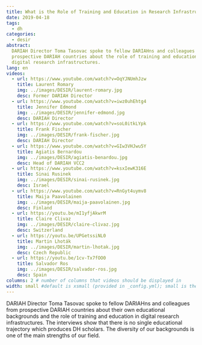 ```yaml
---
title: What is the Role of Training and Education in Research Infrastructures?
date: 2019-04-18
tags:
  - dh
categories:
  - desir
abstract:
  DARIAH Director Toma Tasovac spoke to fellow DARIAHns and colleagues from
  prospective DARIAH countries about the role of training and education in
  digital research infrastructures.
lang: en
videos:
  - url: https://www.youtube.com/watch?v=OqYJNUmhJzw
    title: Laurent Romary
    img: ../images/DESIR/laurent-romary.jpg
    desc: Former DARIAH Director
  - url: https://www.youtube.com/watch?v=iwz0uhEhtg4
    title: Jennifer Edmond
    img: ../images/DESIR/jennifer-edmond.jpg
    desc: DARIAH Director
  - url: https://www.youtube.com/watch?v=soL0itkLYpk
    title: Frank Fischer
    img: ../images/DESIR/frank-fischer.jpg
    desc: DARIAH Director
  - url: https://www.youtube.com/watch?v=GIw3VHJwu5Y
    title: Agiatis Bernardou
    img: ../images/DESIR/agiatis-benardou.jpg
    desc: Head of DARIAH VCC2
  - url: https://www.youtube.com/watch?v=ksxIewK316E
    title: Sinai Rusinek
    img: ../images/DESIR/sinai-rusinek.jpg
    desc: Israel
  - url: https://www.youtube.com/watch?v=RnGyt4uymv8
    title: Maija Paavolainen
    img: ../images/DESIR/maija-paavolainen.jpg
    desc: Finland
  - url: https://youtu.be/mI1yfjAkwrM
    title: Claire Clivaz
    img: ../images/DESIR/claire-clivaz.jpg
    desc: Switzerland
  - url: https://youtu.be/UPGetssiNL0
    title: Martin Lhoták
    img: ../images/DESIR/martin-lhotak.jpg
    desc: Czech Republic
  - url: https://youtu.be/1cv-Tx7fOO0
    title: Salvador Ros
    img: ../images/DESIR/salvador-ros.jpg
    desc: Spain
columns: 2 # number of columns that videos should be displayed in
width: small #default is xsmall (provided in _config.yml); small is therefore wider than the usual width of a post and should be used with caution only if a particular post requires wider content; as is the case here where we want videos to display nicely
---
```




DARIAH Director Toma Tasovac spoke to fellow DARIAHns and colleagues from
prospective DARIAH countries about their own educational backgrounds and the
role of training and education in digital research infrastructures. The
interviews show that there is no single educational trajectory which produces DH
scholars. The diversity of our backgrounds is one of the main strengths of our
field.

<Grid>

  <Youtube id="OqYJNUmhJzw" />
  <Youtube id="iwz0uhEhtg4" />
  <Youtube id="soL0itkLYpk" />
  <Youtube id="GIw3VHJwu5Y" />
  <Youtube id="ksxIewK316E" />
  <Youtube id="RnGyt4uymv8" />
  <Youtube id="mI1yfjAkwrM" />
  <Youtube id="UPGetssiNL0" />
  <Youtube id="1cv-Tx7fOO0" />

</Grid>
